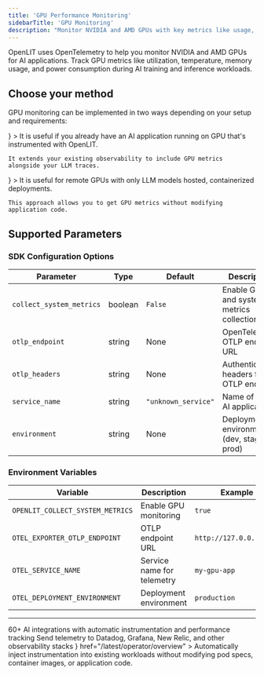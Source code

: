 ```yaml
---
title: 'GPU Performance Monitoring'
sidebarTitle: 'GPU Monitoring'
description: "Monitor NVIDIA and AMD GPUs with key metrics like usage, temperature, and power using OpenTelemetry for AI workloads"
---
```


OpenLIT uses OpenTelemetry to help you monitor NVIDIA and AMD GPUs for AI applications. Track GPU metrics like utilization, temperature, memory usage, and power consumption during AI training and inference workloads.

## Choose your method

GPU monitoring can be implemented in two ways depending on your setup and requirements:

<CardGroup cols={2}>
  <Card title="OpenLIT SDK"
  icon={
    <svg version="1.1" xmlns="http://www.w3.org/2000/svg" viewBox="0 0 500 500">
    <path d="M0 0 C3 1 3 1 4.08740234 2.58789062 C4.41691895 3.27044922 4.74643555 3.95300781 5.0859375 4.65625 C5.45710693 5.42324219 5.82827637 6.19023437 6.21069336 6.98046875 C6.59491455 7.81191406 6.97913574 8.64335937 7.375 9.5 C7.77275635 10.35207031 8.1705127 11.20414063 8.58032227 12.08203125 C22.46135214 42.65823412 23.66936921 77.60953263 12.21386719 109.16552734 C7.69637021 120.77847017 1.77281789 131.92419421 -5.5625 142 C-19.59028713 161.71559148 -23.82218724 184.66442954 -20.66601562 208.52490234 C-19.84714145 213.16352495 -18.55850652 217.55005374 -17 222 C-16.649375 223.03640625 -16.29875 224.0728125 -15.9375 225.140625 C-7.75872327 246.83710216 9.08112677 264.34505875 29.96923828 274.12744141 C39.74625261 278.32833696 49.95334681 281.22965412 60.6171875 280.95703125 C62.12759047 280.93460465 63.63800818 280.91315354 65.1484375 280.89257812 C67.49586263 280.85588442 69.84250562 280.81333293 72.18945312 280.75317383 C94.82425605 280.2017515 112.58069249 287.00300851 129.125 302.75 C142.57589518 316.576269 148.43546789 333.9686872 148.36645508 352.97875977 C147.74041052 376.94909019 134.1276686 398.81320938 118.0390625 415.83984375 C116.14010674 417.85157275 114.38578319 419.9303668 112.625 422.0625 C108.29366055 427.02258227 103.19760221 430.98719721 98 435 C97.12214844 435.68191406 96.24429688 436.36382812 95.33984375 437.06640625 C62.01189038 462.14826806 20.12413718 472.44067076 -21.1887207 467.17993164 C-38.14197142 464.62309806 -53.62378264 459.52101412 -69 452 C-70.01586182 451.5064502 -70.01586182 451.5064502 -71.05224609 451.00292969 C-80.10532401 446.54855777 -88.15784157 441.39887831 -96 435 C-96.56605957 434.54077148 -97.13211914 434.08154297 -97.71533203 433.60839844 C-130.00202047 407.25371691 -150.64903751 369.56694426 -155 328 C-155.30590475 322.66321144 -155.3910867 317.34327068 -155.375 312 C-155.37412384 311.28211304 -155.37324768 310.56422607 -155.37234497 309.82458496 C-155.21792238 271.22641679 -139.95438247 240.07796513 -118.82714844 208.72949219 C-107.68630212 192.17018281 -97.41280352 175.02126205 -87 158 C-86.46962128 157.13353851 -86.46962128 157.13353851 -85.92852783 156.24957275 C-71.1484922 132.10055157 -56.82179894 107.71181912 -43 83 C-42.38930664 81.91154785 -41.77861328 80.8230957 -41.14941406 79.70166016 C-26.52867806 53.60487159 -12.57175173 27.15127707 0 0 Z " fill="#F97905" transform="translate(248,16)"/>
    <path d="M0 0 C0.73619064 -0.00570007 1.47238129 -0.01140015 2.23088074 -0.01727295 C3.78842741 -0.02671256 5.34599395 -0.03325281 6.90356445 -0.03710938 C9.27395961 -0.04679731 11.64348078 -0.07782175 14.01367188 -0.109375 C15.52994279 -0.11590741 17.04621988 -0.12115695 18.5625 -0.125 C19.26582962 -0.1373468 19.96915924 -0.1496936 20.69380188 -0.16241455 C25.35837983 -0.14153847 28.53973169 0.7054593 32.48046875 3.203125 C34.91637037 6.85697743 34.54314256 8.00611987 34.12109375 12.28515625 C33.23232785 26.20430365 33.76624894 38.03522688 43.41796875 49.015625 C52.98005624 58.71342363 63.46606113 59.5697118 76.66430664 59.89526367 C84.39659004 59.94821934 92.13559075 59.76408921 99.85305786 59.27194214 C100.78334808 59.22175934 101.71363831 59.17157654 102.67211914 59.11987305 C103.48290421 59.0646196 104.29368927 59.00936615 105.12904358 58.95243835 C108.34910391 59.29573064 110.01209677 60.09943881 112.48046875 62.203125 C113.11538696 65.16320801 113.11538696 65.16320801 113.12744141 68.83007812 C113.136203 69.4986937 113.1449646 70.16730927 113.1539917 70.85618591 C113.17599838 73.06624254 113.16143177 75.2742981 113.14453125 77.484375 C113.1478991 79.01990137 113.15275147 80.55542514 113.1590271 82.09094238 C113.16640003 85.30909608 113.15568056 88.52655588 113.13232422 91.74462891 C113.10383479 95.87122065 113.12023672 99.99618673 113.15018654 104.12271881 C113.16824901 107.29352076 113.16250664 110.46393683 113.14954758 113.63475037 C113.14621058 115.15620618 113.15031104 116.67769695 113.16194534 118.19911194 C113.17463856 120.32574311 113.15530639 122.44973738 113.12744141 124.57617188 C113.12346344 125.78623901 113.11948547 126.99630615 113.11538696 128.24304199 C112.48046875 131.203125 112.48046875 131.203125 110.2494812 133.10317993 C107.39215531 134.23820607 105.57993918 134.53153015 102.52929688 134.42919922 C101.09124695 134.39595047 101.09124695 134.39595047 99.62414551 134.36203003 C98.08349426 134.31044235 98.08349426 134.31044235 96.51171875 134.2578125 C94.30862814 134.23133882 92.10549801 134.2080033 89.90234375 134.1875 C86.44895035 134.14249827 83.0005178 134.07881536 79.54882812 133.95996094 C63.5284852 133.13186085 63.5284852 133.13186085 49.43359375 139.6328125 C41.3720909 148.17130007 43.0853155 162.17111318 43.38671875 173.11328125 C43.46709278 175.44116841 43.55524334 177.7686308 43.64611816 180.09613037 C43.78729387 184.04097998 43.85865213 187.98702117 43.93359375 191.93359375 C44.01921874 196.35941019 44.11127877 200.7838726 44.26031494 205.20806885 C44.32336823 207.15710114 44.32336823 207.15710114 44.38769531 209.14550781 C44.42912659 210.29432434 44.47055786 211.44314087 44.51324463 212.62677002 C44.48046875 215.203125 44.48046875 215.203125 43.48046875 216.203125 C41.70348736 216.31785837 39.9219543 216.36276701 38.14135742 216.38012695 C36.42773262 216.39937981 36.42773262 216.39937981 34.67948914 216.41902161 C33.4317421 216.42640854 32.18399506 216.43379547 30.8984375 216.44140625 C28.97890007 216.45351387 28.97890007 216.45351387 27.02058411 216.46586609 C24.29928722 216.48092188 21.57801664 216.49074091 18.85668945 216.49829102 C15.40155136 216.50926003 11.94707451 216.54353307 8.49216747 216.58346272 C5.1692869 216.61623567 1.846467 216.6204375 -1.4765625 216.62890625 C-2.702043 216.64641434 -3.9275235 216.66392242 -5.19013977 216.68196106 C-17.30306881 216.6518553 -26.88801788 213.52307516 -36.51953125 206.203125 C-37.55078125 205.48125 -38.58203125 204.759375 -39.64453125 204.015625 C-47.98012265 196.79144579 -52.98227793 184.91273642 -54.51953125 174.203125 C-54.78280851 169.37189647 -54.79621431 164.5408002 -54.83203125 159.703125 C-54.86103516 158.39730469 -54.89003906 157.09148437 -54.91992188 155.74609375 C-54.92830078 154.48410156 -54.93667969 153.22210938 -54.9453125 151.921875 C-54.95989502 150.77654297 -54.97447754 149.63121094 -54.98950195 148.45117188 C-54.26116317 143.41749957 -51.75388174 140.34252545 -48.08203125 136.953125 C-43.2573074 133.65819164 -39.55533991 132.96424848 -33.73242188 133.09057617 C-32.3595807 133.11302772 -30.98673716 133.13533443 -29.6138916 133.15751648 C-28.89139725 133.17279577 -28.16890289 133.18807507 -27.42451477 133.20381737 C-23.56067737 133.27645784 -19.69643349 133.28603841 -15.83203125 133.30664062 C-10.93108167 133.33614155 -6.03252099 133.38367285 -1.1328125 133.5012207 C18.54659635 134.8365118 18.54659635 134.8365118 36.44303894 128.58602905 C43.37854669 121.79369729 44.55348974 112.49713963 44.74707031 103.17089844 C44.73271691 101.2023497 44.70616252 99.23385552 44.66796875 97.265625 C44.66164429 96.26776978 44.65531982 95.26991455 44.64880371 94.24182129 C44.43620442 80.865289 42.88522719 70.18275291 33.23046875 60.453125 C23.76872913 52.01204875 14.20996024 50.08577343 1.76269531 50.69433594 C-0.40517551 50.84993064 -2.57102655 51.0421874 -4.73071289 51.28637695 C-8.97912158 51.15955323 -11.27314656 49.3706721 -14.30273438 46.53271484 C-16.09810075 43.09543838 -15.98728964 39.71987498 -15.98828125 35.9296875 C-15.99589478 35.12832367 -16.0035083 34.32695984 -16.01135254 33.50131226 C-16.02214106 31.80852365 -16.0250117 30.11566855 -16.02050781 28.42285156 C-16.01953695 25.84326063 -16.06113635 23.26666046 -16.10546875 20.6875 C-16.11067738 19.03906867 -16.11336392 17.39062705 -16.11328125 15.7421875 C-16.13787415 14.59346664 -16.13787415 14.59346664 -16.16296387 13.42153931 C-16.111789 9.42120444 -15.69351035 6.91599434 -13.16992188 3.73193359 C-9.06010722 -0.18935051 -5.3878874 0.03227768 0 0 Z " fill="#F95A1D" transform="translate(301.51953125,58.796875)"/>
    <path d="M0 0 C0.75595459 0.81259277 1.51190918 1.62518555 2.29077148 2.46240234 C6.81707283 6.20736754 11.71767693 5.67331302 17.34765625 5.6015625 C18.98183754 5.61357193 18.98183754 5.61357193 20.64903259 5.62582397 C24.12056916 5.64886174 27.5909322 5.63943779 31.0625 5.625 C34.53741792 5.62115207 38.01181933 5.62458725 41.48667908 5.64559937 C43.64579685 5.65768497 45.80505975 5.6550255 47.96412659 5.63589478 C48.94542038 5.63955048 49.92671417 5.64320618 50.93774414 5.64697266 C51.79678848 5.64299469 52.65583282 5.63901672 53.54090881 5.63491821 C56.75792016 6.1125224 58.51413704 6.88513616 61 9 C61.63491821 11.96008301 61.63491821 11.96008301 61.64697266 15.62695312 C61.65573425 16.2955687 61.66449585 16.96418427 61.67352295 17.65306091 C61.69552963 19.86311754 61.68096302 22.0711731 61.6640625 24.28125 C61.66743035 25.81677637 61.67228272 27.35230014 61.67855835 28.88781738 C61.68593128 32.10597108 61.67521181 35.32343088 61.65185547 38.54150391 C61.62336604 42.66809565 61.63976797 46.79306173 61.66971779 50.91959381 C61.68778026 54.09039576 61.68203789 57.26081183 61.66907883 60.43162537 C61.66574183 61.95308118 61.66984229 63.47457195 61.68147659 64.99598694 C61.69416981 67.12261811 61.67483764 69.24661238 61.64697266 71.37304688 C61.64299469 72.58311401 61.63901672 73.79318115 61.63491821 75.03991699 C61 78 61 78 58.78764343 79.88716125 C55.89223779 81.04301912 53.85458192 81.39386375 50.75073242 81.43237305 C49.73005173 81.45216721 48.70937103 81.47196136 47.65776062 81.49235535 C46.02312614 81.50194023 46.02312614 81.50194023 44.35546875 81.51171875 C43.2305452 81.52966995 42.10562164 81.54762115 40.9466095 81.56611633 C37.36027757 81.62021716 33.77407875 81.65411525 30.1875 81.6875 C27.75323669 81.72067317 25.31899094 81.75516282 22.88476562 81.79101562 C16.92329643 81.87594363 10.96181001 81.94429466 5 82 C5 81.01 5 80.02 5 79 C22.16 79 39.32 79 57 79 C57 78.34 57 77.68 57 77 C57.99 77 58.98 77 60 77 C59.89233895 68.87209021 59.77967364 60.74427162 59.66066074 52.61652088 C59.60555169 48.84227645 59.55215136 45.06802412 59.50268555 41.29370117 C59.45486416 37.6496854 59.40251577 34.00575994 59.34705925 30.36185265 C59.32671598 28.97325586 59.30799003 27.58463438 59.29092598 26.19599342 C59.26670363 24.24754726 59.23614106 22.29918307 59.20532227 20.35083008 C59.18200584 18.68870232 59.18200584 18.68870232 59.15821838 16.99299622 C59.01194269 14.22591821 58.62430102 11.69507116 58 9 C57.39500671 9.00222061 56.79001343 9.00444122 56.16668701 9.00672913 C49.87268667 9.0288443 43.57869735 9.04393271 37.28466797 9.05493164 C34.93537955 9.05996189 32.58609427 9.0667868 30.23681641 9.07543945 C26.86099474 9.08756218 23.48521445 9.0932414 20.109375 9.09765625 C19.05820496 9.10281754 18.00703491 9.10797882 16.92401123 9.11329651 C15.94329651 9.11337204 14.96258179 9.11344757 13.95214844 9.11352539 C13.09055115 9.115746 12.22895386 9.11796661 11.34124756 9.12025452 C9.09287013 9.00477013 7.15584672 8.62859079 5 8 C5 7.34 5 6.68 5 6 C3.02 6 1.04 6 -1 6 C-0.67 4.02 -0.34 2.04 0 0 Z " fill="#EF8B65" transform="translate(353,112)"/>
    <path d="M0 0 C0.74330566 -0.0033284 1.48661133 -0.0066568 2.25244141 -0.01008606 C3.82258486 -0.01514419 5.39273903 -0.01749473 6.96289062 -0.01733398 C9.36606483 -0.01952311 11.76878183 -0.03769732 14.171875 -0.05664062 C15.6979151 -0.05957424 17.22395737 -0.06155925 18.75 -0.0625 C19.82822021 -0.07327827 19.82822021 -0.07327827 20.92822266 -0.08427429 C24.63580276 -0.06726934 26.20533939 0.05486167 29.375 2.16796875 C28.26987061 2.18255127 27.16474121 2.19713379 26.02612305 2.2121582 C21.92764861 2.27011141 17.82972533 2.34734394 13.73168945 2.43041992 C11.95769188 2.46368339 10.1835881 2.49171093 8.40942383 2.5144043 C5.85972824 2.54792477 3.31100708 2.6002374 0.76171875 2.65625 C-0.03212723 2.66263992 -0.82597321 2.66902985 -1.64387512 2.6756134 C-5.90232196 2.71324158 -5.90232196 2.71324158 -9.52416992 4.69995117 C-10.06908081 5.42661987 -10.06908081 5.42661987 -10.625 6.16796875 C-11.285 6.16796875 -11.945 6.16796875 -12.625 6.16796875 C-12.64981234 11.0426395 -12.6679131 15.91727307 -12.67993164 20.79199219 C-12.68494473 22.44857423 -12.69175689 24.10515188 -12.70043945 25.76171875 C-12.71263793 28.14975064 -12.71825867 30.53772377 -12.72265625 32.92578125 C-12.72781754 33.66039581 -12.73297882 34.39501038 -12.73829651 35.15188599 C-12.73874023 39.26575697 -12.42710299 43.13247484 -11.625 47.16796875 C-10.70686523 47.18778809 -9.78873047 47.20760742 -8.84277344 47.22802734 C-5.42828175 47.3062383 -2.01422298 47.39293459 1.39990234 47.48535156 C2.87605536 47.52357541 4.35229943 47.55843978 5.82861328 47.58984375 C7.95378094 47.63563861 10.07832542 47.69360712 12.203125 47.75390625 C14.1197998 47.8010376 14.1197998 47.8010376 16.07519531 47.84912109 C20.67702476 48.29377848 23.23676844 49.60203219 26.1875 53.10546875 C26.909375 54.11609375 27.63125 55.12671875 28.375 56.16796875 C28.045 57.15796875 27.715 58.14796875 27.375 59.16796875 C27.03355957 58.67135742 26.69211914 58.17474609 26.34033203 57.66308594 C23.60913037 54.30069944 21.58411188 52.40926164 17.25292969 51.54492188 C13.57163433 51.36264911 9.9350756 51.34600941 6.25 51.41796875 C3.74745438 51.43586233 1.24478442 51.44155535 -1.2578125 51.43359375 C-2.36012207 51.45196289 -3.46243164 51.47033203 -4.59814453 51.48925781 C-8.89873915 51.03276624 -11.29881068 49.4102726 -14.40820312 46.49755859 C-16.2035695 43.06028213 -16.09275839 39.68471873 -16.09375 35.89453125 C-16.10136353 35.09316742 -16.10897705 34.29180359 -16.11682129 33.46615601 C-16.12760981 31.7733674 -16.13048045 30.0805123 -16.12597656 28.38769531 C-16.1250057 25.80810438 -16.1666051 23.23150421 -16.2109375 20.65234375 C-16.21614613 19.00391242 -16.21883267 17.3554708 -16.21875 15.70703125 C-16.23514526 14.94121735 -16.25154053 14.17540344 -16.26843262 13.38638306 C-16.21725775 9.38604819 -15.7989791 6.88083809 -13.27539062 3.69677734 C-9.13279252 -0.25578632 -5.42705527 0.00840184 0 0 Z " fill="#EB865B" transform="translate(301.625,58.83203125)"/>
    <path d="M0 0 C-0.85306229 0.68302689 -1.70612457 1.36605377 -2.58503723 2.06977844 C-7.26138903 6.07424734 -11.3115632 9.6315432 -13.06576538 15.66659546 C-13.36576255 19.76057665 -13.33021015 23.69983437 -13.13671875 27.79296875 C-13.11172944 29.27549707 -13.09228448 30.75812809 -13.07807922 32.24079895 C-13.0270985 36.10463272 -12.90488101 39.96280924 -12.76568604 43.82434082 C-12.63494562 47.77594704 -12.56799519 51.72856687 -12.49804688 55.68164062 C-12.41850095 60.11505574 -12.33321326 64.54728146 -12.19450378 68.97929382 C-12.15569595 70.28187637 -12.11688812 71.58445892 -12.0769043 72.92651367 C-12.03848923 74.07834641 -12.00007416 75.23017914 -11.960495 76.41691589 C-12 79 -12 79 -13 80 C-14.8037898 80.10427487 -16.61166824 80.13854319 -18.41845703 80.14526367 C-19.57701202 80.15164352 -20.73556702 80.15802338 -21.92922974 80.16459656 C-23.8243782 80.16626579 -23.8243782 80.16626579 -25.7578125 80.16796875 C-27.04936249 80.17129715 -28.34091248 80.17462555 -29.67160034 80.17805481 C-32.41388787 80.18405555 -35.15614386 80.18589398 -37.8984375 80.18530273 C-41.39869556 80.1852016 -44.89874855 80.19879895 -48.39895821 80.21607494 C-51.74774572 80.22993541 -55.09649671 80.2292859 -58.4453125 80.23046875 C-59.69659943 80.23765427 -60.94788635 80.24483978 -62.23709106 80.25224304 C-68.20507235 80.23664918 -73.38072725 80.08770514 -79 78 C-75.65301432 76.93655572 -72.96908814 77.0500234 -69.49316406 77.41772461 C-63.35768373 77.99695437 -57.2691498 78.21457327 -51.109375 78.31640625 C-50.15820801 78.33505737 -49.20704102 78.3537085 -48.22705078 78.3729248 C-44.7347787 78.44029848 -41.242381 78.5010306 -37.75 78.5625 C-29.9125 78.706875 -22.075 78.85125 -14 79 C-14.33 56.23 -14.66 33.46 -15 10 C-14.34 9.67 -13.68 9.34 -13 9 C-13 8.34 -13 7.68 -13 7 C-11.68 7 -10.36 7 -9 7 C-9 6.01 -9 5.02 -9 4 C-8.01 4 -7.02 4 -6 4 C-6 2.68 -6 1.36 -6 0 C-3 -1 -3 -1 0 0 Z " fill="#E19672" transform="translate(358,195)"/>
    <path d="M0 0 C0.495 0.99 0.495 0.99 1 2 C1.99 2.495 1.99 2.495 3 3 C-0.52424045 4.08289317 -3.80233275 4.13708559 -7.47753906 4.15771484 C-8.79280579 4.16797699 -10.10807251 4.17823914 -11.4631958 4.18881226 C-12.16389442 4.19225018 -12.86459305 4.1956881 -13.58652496 4.19923019 C-15.79025586 4.21106983 -17.99379522 4.23053668 -20.19744873 4.25234985 C-26.46180777 4.31378617 -32.72614665 4.36790827 -38.99072266 4.40136719 C-42.82751325 4.42240688 -46.66395278 4.45778426 -50.50054169 4.50212479 C-51.95641679 4.51621218 -53.41235399 4.52499069 -54.86829376 4.52817917 C-65.78156787 4.52114187 -65.78156787 4.52114187 -76 8 C-76.33 8.66 -76.66 9.32 -77 10 C-78.32 10 -79.64 10 -81 10 C-81 10.66 -81 11.32 -81 12 C-81.66 12 -82.32 12 -83 12 C-81.21595532 7.45879535 -78.08649991 5.02671692 -73.76812744 2.90174866 C-70.40689211 1.80678843 -67.55826943 1.72666565 -64.02246094 1.69702148 C-63.34058716 1.68858215 -62.65871338 1.68014282 -61.95617676 1.67144775 C-59.71556867 1.64577786 -57.47509192 1.63355817 -55.234375 1.62109375 C-53.67448898 1.6049132 -52.11461303 1.58773262 -50.55474854 1.56959534 C-46.45842127 1.52399899 -42.36208053 1.489139 -38.265625 1.45739746 C-31.69461443 1.40542373 -25.12375106 1.34052862 -18.55292511 1.26918221 C-16.25451486 1.24629431 -13.95612362 1.23006361 -11.65765381 1.21446228 C-10.25842066 1.20106267 -8.85918955 1.18744848 -7.45996094 1.17358398 C-5.62059967 1.15931618 -5.62059967 1.15931618 -3.74407959 1.14476013 C-1.08846759 1.31142568 -1.08846759 1.31142568 0 0 Z " fill="#F08B63" transform="translate(332,190)"/>
    <path d="M0 0 C1.18851562 0.00902344 2.37703125 0.01804687 3.6015625 0.02734375 C4.51679688 0.03894531 5.43203125 0.05054688 6.375 0.0625 C-13.01206447 12.98720965 -48.99198273 10.18307472 -70.625 6.0625 C-70.625 5.7325 -70.625 5.4025 -70.625 5.0625 C-70.05616592 5.06694122 -69.48733185 5.07138245 -68.90126038 5.07595825 C-62.94713875 5.12042163 -56.99306479 5.1504614 -51.03881836 5.17236328 C-48.82069989 5.18238174 -46.6025945 5.19600026 -44.38452148 5.21337891 C-41.18470011 5.23781051 -37.98505433 5.24902496 -34.78515625 5.2578125 C-33.80354019 5.26813507 -32.82192413 5.27845764 -31.81056213 5.28909302 C-26.49381941 5.28994717 -21.6988911 4.86027732 -16.54930115 3.50534058 C-13.89047565 2.89346347 -11.33796767 2.92337345 -8.625 3.0625 C-8.625 2.4025 -8.625 1.7425 -8.625 1.0625 C-5.74084117 -0.37957941 -3.20778472 -0.03144887 0 0 Z " fill="#EE9F53" transform="translate(290.625,475.9375)"/>
    <path d="M0 0 C0.75450439 0.81114258 1.50900879 1.62228516 2.28637695 2.45800781 C6.82344621 6.21185358 11.77094119 5.70977723 17.41796875 5.671875 C19.05926506 5.69099945 19.05926506 5.69099945 20.73371887 5.71051025 C24.21857742 5.74676245 27.7024696 5.74951894 31.1875 5.75 C34.68288174 5.77161349 38.17811747 5.80006344 41.67341614 5.83233643 C43.84580127 5.85009792 46.01826289 5.86038129 48.1907196 5.86248779 C49.17216446 5.86629456 50.15360931 5.87010132 51.16479492 5.87402344 C52.02828049 5.87448669 52.89176605 5.87494995 53.78141785 5.87542725 C56 6 56 6 59 7 C59.495 10.465 59.495 10.465 60 14 C59.34 13.34 58.68 12.68 58 12 C58 11.01 58 10.02 58 9 C57.39500671 9.00222061 56.79001343 9.00444122 56.16668701 9.00672913 C49.87268667 9.0288443 43.57869735 9.04393271 37.28466797 9.05493164 C34.93537955 9.05996189 32.58609427 9.0667868 30.23681641 9.07543945 C26.86099474 9.08756218 23.48521445 9.0932414 20.109375 9.09765625 C19.05820496 9.10281754 18.00703491 9.10797882 16.92401123 9.11329651 C15.94329651 9.11337204 14.96258179 9.11344757 13.95214844 9.11352539 C13.09055115 9.115746 12.22895386 9.11796661 11.34124756 9.12025452 C9.09287013 9.00477013 7.15584672 8.62859079 5 8 C5 7.34 5 6.68 5 6 C3.02 6 1.04 6 -1 6 C-0.67 4.02 -0.34 2.04 0 0 Z " fill="#F07D52" transform="translate(353,112)"/>
    <path d="M0 0 C1.32 0.33 2.64 0.66 4 1 C-0.53959721 6.46170289 -5.25216446 11.77170719 -11 16 C-11.66 16 -12.32 16 -13 16 C-13.75 13.75 -13.75 13.75 -14 11 C-12.1875 8.6875 -12.1875 8.6875 -10 7 C-9.34 7 -8.68 7 -8 7 C-7.67 5.35 -7.34 3.7 -7 2 C-2.25 2.875 -2.25 2.875 0 4 C0 2.68 0 1.36 0 0 Z M-5 3 C-4 5 -4 5 -4 5 Z " fill="#F58928" transform="translate(360,433)"/>
    <path d="M0 0 C5.03227905 1.48339569 7.93289784 4.47030469 11.5 8.125 C12.07516357 8.70741455 12.65032715 9.2898291 13.24291992 9.88989258 C23 19.96806701 23 19.96806701 23 25 C19.99390037 23.99796679 18.93823179 23.39971554 17 21 C17 20.01 17 19.02 17 18 C16.34 18 15.68 18 15 18 C15 16.68 15 15.36 15 14 C12.69 13.67 10.38 13.34 8 13 C7.6596875 11.6078125 7.6596875 11.6078125 7.3125 10.1875 C5.75837871 6.41320544 4.44428247 5.94292857 1 4 C0.1875 1.8125 0.1875 1.8125 0 0 Z " fill="#F18E32" transform="translate(364,309)"/>
    <path d="M0 0 C1.32 0.33 2.64 0.66 4 1 C4 17.5 4 34 4 51 C2.68 51.66 1.36 52.32 0 53 C-0.33 53.99 -0.66 54.98 -1 56 C-2.95597184 57.39712274 -4.95436401 58.73779907 -7 60 C-7.66 59.67 -8.32 59.34 -9 59 C-8.21536377 58.47277344 -7.43072754 57.94554687 -6.62231445 57.40234375 C-1.38770001 53.20167072 2.09473005 49.80125954 2.93994141 42.921875 C3.29353745 36.93940174 3.05725945 30.98227803 2.8125 25 C2.7744128 22.90763529 2.74116793 20.81517653 2.71289062 18.72265625 C2.63716922 14.91289569 2.55718801 11.10428246 2.40161133 7.296875 C2.3728743 6.53729492 2.34413727 5.77771484 2.31452942 4.99511719 C2.0931468 2.68649593 2.0931468 2.68649593 0 0 Z " fill="#D97E5A" transform="translate(342,130)"/>
    <path d="M0 0 C1.9375 0.75 1.9375 0.75 4 2 C4.75 4.125 4.75 4.125 5 6 C5.66 6 6.32 6 7 6 C7.33 7.65 7.66 9.3 8 11 C8.99 11.33 9.98 11.66 11 12 C12.6875 15.0625 12.6875 15.0625 14 18 C14.99 18 15.98 18 17 18 C17.33 18.99 17.66 19.98 18 21 C18.66 21.33 19.32 21.66 20 22 C20.33333333 23.66666667 20.66666667 25.33333333 21 27 C21.66 27.33 22.32 27.66 23 28 C22.67 28.99 22.34 29.98 22 31 C15.61956112 23.88504325 9.55076494 16.71672072 4.25 8.75 C3.60538818 7.78501587 3.60538818 7.78501587 2.94775391 6.80053711 C0 2.27175947 0 2.27175947 0 0 Z " fill="#F0A861" transform="translate(114,406)"/>
    <path d="M0 0 C0.33 0 0.66 0 1 0 C0.47162512 6.4105242 -0.70388989 11.99828384 -2.8125 18.0625 C-3.06064453 18.81337891 -3.30878906 19.56425781 -3.56445312 20.33789062 C-5.30861488 25.47273834 -7.48594687 30.19548632 -10 35 C-10.33 35 -10.66 35 -11 35 C-11 33.02 -11 31.04 -11 29 C-10.67 29 -10.34 29 -10 29 C-9.67 27.35 -9.34 25.7 -9 24 C-8.34 24 -7.68 24 -7 24 C-7 22.35 -7 20.7 -7 19 C-6.34 19 -5.68 19 -5 19 C-4.7834375 17.1128125 -4.7834375 17.1128125 -4.5625 15.1875 C-4.26251314 12.57332877 -3.84186703 10.52560108 -3 8 C-2.34 8 -1.68 8 -1 8 C-1.020625 6.865625 -1.04125 5.73125 -1.0625 4.5625 C-1 1 -1 1 0 0 Z " fill="#EFA156" transform="translate(264,104)"/>
    <path d="M0 0 C1.44197868 2.88395737 1.58833581 5.82430479 2 9 C1.34 9 0.68 9 0 9 C0 8.34 0 7.68 0 7 C-0.99 7 -1.98 7 -3 7 C-3.0825 7.639375 -3.165 8.27875 -3.25 8.9375 C-4.29520372 13.20541517 -6.14091826 17.03107667 -8 21 C-9.32 21 -10.64 21 -12 21 C-12.33 22.98 -12.66 24.96 -13 27 C-13.66 26.67 -14.32 26.34 -15 26 C-13.49976334 20.38304249 -10.68868655 16.08729032 -7.5 11.3125 C-7.00113281 10.55388672 -6.50226563 9.79527344 -5.98828125 9.01367188 C-4.66545975 7.00461456 -3.33517107 5.00086313 -2 3 C-1.34 2.01 -0.68 1.02 0 0 Z " fill="#ED9F52" transform="translate(124,233)"/>
    <path d="M0 0 C3 1 3 1 5 3 C5.99 3 6.98 3 8 3 C10.00293347 6.00440021 10.49271626 7.70993945 11.125 11.1875 C11.29257812 12.08855469 11.46015625 12.98960937 11.6328125 13.91796875 C11.75398438 14.60503906 11.87515625 15.29210937 12 16 C8.21442819 14.51251262 6.58432807 12.44650134 4.3125 9.125 C3.71050781 8.26132813 3.10851562 7.39765625 2.48828125 6.5078125 C1.15148879 4.25526457 0.44582106 2.55604076 0 0 Z " fill="#F16C3A" transform="translate(252,247)"/>
    <path d="M0 0 C0.33 0 0.66 0 1 0 C1 7.59 1 15.18 1 23 C0.34 23 -0.32 23 -1 23 C-2.35201312 18.94396064 -2.18417967 15.18420555 -2.1875 10.9375 C-2.19974609 10.10927734 -2.21199219 9.28105469 -2.22460938 8.42773438 C-2.22654297 7.63560547 -2.22847656 6.84347656 -2.23046875 6.02734375 C-2.23457764 5.30281006 -2.23868652 4.57827637 -2.24291992 3.83178711 C-2 2 -2 2 0 0 Z " fill="#EE9E50" transform="translate(225,197)"/>
    <path d="M0 0 C0.33 1.32 0.66 2.64 1 4 C0.34 4 -0.32 4 -1 4 C-1.144375 5.093125 -1.28875 6.18625 -1.4375 7.3125 C-2 11 -2 11 -3 14 C-3.0825 14.639375 -3.165 15.27875 -3.25 15.9375 C-4.36029556 18.99081279 -6.36999826 20.20390125 -9 22 C-9.66 22 -10.32 22 -11 22 C-9.48968084 16.73877829 -7.09625809 12.32767414 -4.375 7.625 C-3.95476562 6.88894531 -3.53453125 6.15289062 -3.1015625 5.39453125 C-2.07247236 3.5936235 -1.03689244 1.79642682 0 0 Z " fill="#F19540" transform="translate(219,74)"/>
    <path d="M0 0 C0.515625 0.268125 1.03125 0.53625 1.5625 0.8125 C4.15274238 2.12757272 4.15274238 2.12757272 7.625 3.3125 C11.59015839 5.2950792 11.49918567 6.09788274 13 10 C13.969375 10.309375 14.93875 10.61875 15.9375 10.9375 C19 12 19 12 20.875 15.125 C21.24625 16.07375 21.6175 17.0225 22 18 C17.58382351 16.57053238 14.91541066 14.3596864 11.5625 11.1875 C7.03484367 6.95115133 7.03484367 6.95115133 2.3125 2.9375 C1.549375 2.298125 0.78625 1.65875 0 1 C0 0.67 0 0.34 0 0 Z " fill="#F0AC5F" transform="translate(137,437)"/>
    <path d="M0 0 C0.99 0.33 1.98 0.66 3 1 C4.1875 4.0625 4.1875 4.0625 5 7 C4.34 7 3.68 7 3 7 C3 6.34 3 5.68 3 5 C1.68 5.33 0.36 5.66 -1 6 C-2.485 12.435 -2.485 12.435 -4 19 C-5.32 19 -6.64 19 -8 19 C-6.60121198 14.53202662 -4.86369228 10.36177921 -2.875 6.125 C-2.33617187 4.97257812 -1.79734375 3.82015625 -1.2421875 2.6328125 C-0.62730469 1.32957031 -0.62730469 1.32957031 0 0 Z " fill="#EEB070" transform="translate(248,16)"/>
    <path d="M0 0 C0.82638376 2.89234315 1 4.88742431 1 8 C1.66 8.66 2.32 9.32 3 10 C1.36587557 11.70840281 0.13093906 12.93453047 -2 14 C-2.33 14.99 -2.66 15.98 -3 17 C-5.0625 18.1875 -5.0625 18.1875 -7 19 C-5.17778624 12.38757278 -2.94776396 6.19479329 0 0 Z " fill="#F29843" transform="translate(108,259)"/>
    <path d="M0 0 C1.23835868 1.50398848 2.36324495 3.09927849 3.48046875 4.6953125 C3.15046875 5.6853125 2.82046875 6.6753125 2.48046875 7.6953125 C2.14265381 7.20087646 1.80483887 6.70644043 1.45678711 6.19702148 C-1.30058747 2.79296622 -3.35584349 0.9392629 -7.72216797 0.02392578 C-11.48092909 -0.21681816 -15.19081352 -0.27450739 -18.95703125 -0.2421875 C-20.26091797 -0.25830078 -21.56480469 -0.27441406 -22.90820312 -0.29101562 C-26.11305298 -0.32623376 -29.31468057 -0.32982234 -32.51953125 -0.3046875 C-32.51953125 -0.6346875 -32.51953125 -0.9646875 -32.51953125 -1.3046875 C-28.10323033 -1.50157273 -23.68648459 -1.68557673 -19.26953125 -1.8671875 C-18.01527344 -1.92326172 -16.76101563 -1.97933594 -15.46875 -2.03710938 C-14.26347656 -2.08544922 -13.05820312 -2.13378906 -11.81640625 -2.18359375 C-10.15109863 -2.25429077 -10.15109863 -2.25429077 -8.45214844 -2.32641602 C-5.08767358 -2.30148776 -2.59397962 -2.22722158 0 0 Z " fill="#F5B696" transform="translate(326.51953125,110.3046875)"/>
    <path d="M0 0 C2.6268119 3.94021786 3.49573542 7.89113881 4.6875 12.4375 C5.04424805 13.72624023 5.04424805 13.72624023 5.40820312 15.04101562 C5.62798828 15.87181641 5.84777344 16.70261719 6.07421875 17.55859375 C6.27619873 18.31454834 6.47817871 19.07050293 6.6862793 19.84936523 C7.02954029 22.20250616 6.72719845 23.75475491 6 26 C4.74335022 23.09399739 4 21.20395416 4 18 C3.34 18 2.68 18 2 18 C2 15.03 2 12.06 2 9 C1.34 9 0.68 9 0 9 C0 6.03 0 3.06 0 0 Z " fill="#EE994B" transform="translate(259,36)"/>
    <path d="M0 0 C2.97 0 5.94 0 9 0 C9 0.66 9 1.32 9 2 C9.99 2.33 10.98 2.66 12 3 C12 3.99 12 4.98 12 6 C13.65 6.33 15.3 6.66 17 7 C17.33 7.99 17.66 8.98 18 10 C13.48548686 8.6510689 9.67722719 6.83381706 5.625 4.4375 C4.56539062 3.81746094 3.50578125 3.19742187 2.4140625 2.55859375 C1.61742187 2.04425781 0.82078125 1.52992188 0 1 C0 0.67 0 0.34 0 0 Z " fill="#F09947" transform="translate(163,458)"/>
    <path d="M0 0 C0.97810945 3.40526993 0.81907717 5.54167419 0 9 C0 9.66 0 10.32 0 11 C-1.65 11.33 -3.3 11.66 -5 12 C-5 13.32 -5 14.64 -5 16 C-6.65 16.66 -8.3 17.32 -10 18 C-8.47146065 13.72813475 -6.28490519 10.00673137 -3.875 6.1875 C-3.50246094 5.59001953 -3.12992188 4.99253906 -2.74609375 4.37695312 C-1.8342952 2.91573749 -0.91764024 1.45755415 0 0 Z " fill="#F09841" transform="translate(180,143)"/>
    <path d="M0 0 C3.875 1.75 3.875 1.75 5 4 C5.15520557 6.32273159 5.25019167 8.64959313 5.31640625 10.9765625 C5.33718735 11.66181 5.35796844 12.3470575 5.37937927 13.05307007 C5.44480185 15.24361069 5.50372554 17.43427189 5.5625 19.625 C5.60569218 21.1093875 5.6493067 22.59376278 5.69335938 24.078125 C5.80047553 27.71862084 5.90176362 31.35925251 6 35 C5.34 35 4.68 35 4 35 C3.98541748 34.24380371 3.97083496 33.48760742 3.95581055 32.70849609 C3.88108 29.26349723 3.78450072 25.81944079 3.6875 22.375 C3.66494141 21.18519531 3.64238281 19.99539062 3.61914062 18.76953125 C3.43407535 12.74649766 3.25251461 8.24936674 0 3 C0 2.01 0 1.02 0 0 Z " fill="#E88258" transform="translate(331,61)"/>
    <path d="M0 0 C5.6276655 1.65078188 10.32867034 3.40666949 15 7 C15 7.33 15 7.66 15 8 C12.36 8.33 9.72 8.66 7 9 C7 8.34 7 7.68 7 7 C6.34 7 5.68 7 5 7 C5 6.34 5 5.68 5 5 C2.69 4.01 0.38 3.02 -2 2 C-1.34 1.34 -0.68 0.68 0 0 Z " fill="#EE9C4A" transform="translate(349,301)"/>
    <path d="M0 0 C0 0.66 0 1.32 0 2 C0.99 2 1.98 2 3 2 C3.33 3.32 3.66 4.64 4 6 C-2.28571429 8.42857143 -2.28571429 8.42857143 -6 7 C-5.39816251 4.97954558 -4.72693904 2.97888961 -4 1 C-2 0 -2 0 0 0 Z " fill="#F77907" transform="translate(251,21)"/>
    <path d="M0 0 C-1.26457031 1.22976562 -1.26457031 1.22976562 -2.5546875 2.484375 C-3.66172316 3.57264734 -4.76847939 4.66120398 -5.875 5.75 C-6.43058594 6.28882813 -6.98617188 6.82765625 -7.55859375 7.3828125 C-11.44008586 11.21475687 -11.44008586 11.21475687 -14 16 C-14.33 14.02 -14.66 12.04 -15 10 C-14.34 9.67 -13.68 9.34 -13 9 C-13 8.34 -13 7.68 -13 7 C-11.68 7 -10.36 7 -9 7 C-9 6.01 -9 5.02 -9 4 C-8.01 4 -7.02 4 -6 4 C-6 2.68 -6 1.36 -6 0 C-3 -1 -3 -1 0 0 Z " fill="#EB9066" transform="translate(358,195)"/>
    <path d="M0 0 C0.33 0.66 0.66 1.32 1 2 C0.690625 2.721875 0.38125 3.44375 0.0625 4.1875 C-1.22171408 7.5868902 -1.14135045 10.39556356 -1 14 C-5.75 16 -5.75 16 -8 16 C-6.42986223 10.03347646 -3.24970218 5.17090975 0 0 Z " fill="#F29B49" transform="translate(207,96)"/>
    <path d="M0 0 C2.39531135 3.1198191 4.60117791 6.33073142 6.75 9.625 C7.38421875 10.58664062 8.0184375 11.54828125 8.671875 12.5390625 C9.11015625 13.35117187 9.5484375 14.16328125 10 15 C9.67 15.66 9.34 16.32 9 17 C6.54002774 16.63384061 5.33661571 16.42851714 3.76953125 14.43359375 C1.42506072 9.54369808 0.38684659 5.41585229 0 0 Z " fill="#ED9D4D" transform="translate(233,246)"/>
    <path d="M0 0 C5.85580111 8.78370166 4.19827811 20.88781654 4 31 C3.67 31 3.34 31 3 31 C2.67 27.04 2.34 23.08 2 19 C1.67 19 1.34 19 1 19 C0.67 12.73 0.34 6.46 0 0 Z " fill="#F4B069" transform="translate(392,345)"/>
    <path d="M0 0 C1.22883003 2.45766005 1.12755529 4.29501693 0.71484375 6.98046875 C-0.71486607 11.01959431 -3.83649578 14.18718447 -7 17 C-7.66 17 -8.32 17 -9 17 C-7.51481201 12.95698825 -5.57122002 9.38853744 -3.375 5.6875 C-2.74335938 4.61886719 -2.11171875 3.55023438 -1.4609375 2.44921875 C-0.97882813 1.64097656 -0.49671875 0.83273438 0 0 Z " fill="#F09E51" transform="translate(190,126)"/>
    <path d="M0 0 C0.66 0 1.32 0 2 0 C2.33 0.99 2.66 1.98 3 3 C3.99 3 4.98 3 6 3 C6.33 3.99 6.66 4.98 7 6 C7.66 6.33 8.32 6.66 9 7 C9.33333333 8.66666667 9.66666667 10.33333333 10 12 C10.66 12.33 11.32 12.66 12 13 C11.67 13.99 11.34 14.98 11 16 C9.34549301 14.09026054 7.70149985 12.1729739 6.0625 10.25 C5.35963867 9.44175781 5.35963867 9.44175781 4.64257812 8.6171875 C0.41386388 3.62791314 0.41386388 3.62791314 0 0 Z " fill="#EE9D4F" transform="translate(125,421)"/>
    <path d="M0 0 C0.33 0 0.66 0 1 0 C3 8 5 16 7 24 C6.34 24.33 5.68 24.66 5 25 C4.79503906 24.36191406 4.59007812 23.72382813 4.37890625 23.06640625 C4.10949219 22.24011719 3.84007812 21.41382813 3.5625 20.5625 C3.29566406 19.73878906 3.02882812 18.91507813 2.75390625 18.06640625 C2.17844506 16.03780412 2.17844506 16.03780412 1 15 C0.06880211 9.9301448 -0.08997924 5.12881696 0 0 Z " fill="#F0AB63" transform="translate(226,222)"/>
    <path d="M0 0 C0.33 0.66 0.66 1.32 1 2 C1.99 1.67 2.98 1.34 4 1 C2.37621488 5.72373854 -0.10993018 9.94181834 -3 14 C-3.33 14 -3.66 14 -4 14 C-4 12.35 -4 10.7 -4 9 C-3.34 9 -2.68 9 -2 9 C-2 7.02 -2 5.04 -2 3 C-1.34 3 -0.68 3 0 3 C0 2.01 0 1.02 0 0 Z " fill="#F09B49" transform="translate(381,403)"/>
    <path d="M0 0 C1.48285242 0.95262034 2.96118201 1.91228405 4.4375 2.875 C5.67306641 3.67550781 5.67306641 3.67550781 6.93359375 4.4921875 C9 6 9 6 10 8 C9.67 8.66 9.34 9.32 9 10 C6.9375 10.625 6.9375 10.625 5 11 C3.9375 9.1875 3.9375 9.1875 3 7 C3.33 6.01 3.66 5.02 4 4 C3.01 4 2.02 4 1 4 C0.67 2.68 0.34 1.36 0 0 Z " fill="#F19840" transform="translate(255,276)"/>
    <path d="M0 0 C0.99 0 1.98 0 3 0 C1.46205865 3.17989806 -0.256479 6.21481974 -2.0625 9.25 C-2.58972656 10.14203125 -3.11695313 11.0340625 -3.66015625 11.953125 C-4.10230469 12.62859375 -4.54445312 13.3040625 -5 14 C-5.33 14 -5.66 14 -6 14 C-5.67 11.36 -5.34 8.72 -5 6 C-4.01 6 -3.02 6 -2 6 C-2 4.68 -2 3.36 -2 2 C-1.34 2 -0.68 2 0 2 C0 1.34 0 0.68 0 0 Z " fill="#EE9F52" transform="translate(241,154)"/>
    <path d="M0 0 C0.33 0 0.66 0 1 0 C1.7833257 7.98992213 1.7833257 7.98992213 -1.375 12.0625 C-4 14 -4 14 -6 14 C-4.50829734 9.0276578 -2.39542583 4.58154261 0 0 Z " fill="#F09948" transform="translate(236,41)"/>
    <path d="M0 0 C0.66 0.33 1.32 0.66 2 1 C1.34 2.32 0.68 3.64 0 5 C-0.66 5 -1.32 5 -2 5 C-2.33 5.99 -2.66 6.98 -3 8 C-4.95597184 9.39712274 -6.95436401 10.73779907 -9 12 C-9.66 11.67 -10.32 11.34 -11 11 C-7.37 7.37 -3.74 3.74 0 0 Z " fill="#EE9971" transform="translate(344,178)"/>
    <path d="M0 0 C0.33 0.66 0.66 1.32 1 2 C1.66 2 2.32 2 3 2 C3.33 3.65 3.66 5.3 4 7 C2.53932801 6.54917531 1.08151968 6.08906463 -0.375 5.625 C-1.18710938 5.36976563 -1.99921875 5.11453125 -2.8359375 4.8515625 C-5 4 -5 4 -7 2 C-4.69 1.34 -2.38 0.68 0 0 Z " fill="#F1923A" transform="translate(188,466)"/>
    <path d="M0 0 C-0.56589844 0.19335938 -1.13179688 0.38671875 -1.71484375 0.5859375 C-2.81505859 0.97652344 -2.81505859 0.97652344 -3.9375 1.375 C-5.03384766 1.75785156 -5.03384766 1.75785156 -6.15234375 2.1484375 C-8.18682116 2.85271413 -8.18682116 2.85271413 -9 5 C-10.32 5 -11.64 5 -13 5 C-13 5.66 -13 6.32 -13 7 C-13.66 7 -14.32 7 -15 7 C-13.7096828 4.12160009 -12.54593619 1.90945214 -10 0 C-6.24626908 -0.95839938 -3.6854684 -1.05071669 0 0 Z " fill="#ED8353" transform="translate(264,195)"/>
    <path d="M0 0 C1.0859375 3.7578125 1.0859375 3.7578125 0.3125 5.9375 C-1.29798794 8.46826676 -3.00633586 10.75712784 -5 13 C-5.66 13 -6.32 13 -7 13 C-5.35821735 8.22390502 -2.73453298 4.20617096 0 0 Z " fill="#F0A24F" transform="translate(152,189)"/>
    <path d="M0 0 C3.49107379 1.16369126 3.85222763 1.88973538 5.6875 4.9375 C6.34298828 6.00291016 6.34298828 6.00291016 7.01171875 7.08984375 C8 9 8 9 8 11 C4.99390037 9.99796679 3.93823179 9.39971554 2 7 C2 6.01 2 5.02 2 4 C1.34 4 0.68 4 0 4 C0 2.68 0 1.36 0 0 Z " fill="#EE9D50" transform="translate(379,323)"/>
    <path d="M0 0 C0.33 0 0.66 0 1 0 C1.05410687 1.77049689 1.09284119 3.54146849 1.125 5.3125 C1.14820312 6.29863281 1.17140625 7.28476562 1.1953125 8.30078125 C1 11 1 11 -1 14 C-1.66 14 -2.32 14 -3 14 C-2.48594831 9.03083364 -1.76615118 4.70973649 0 0 Z " fill="#EF9E50" transform="translate(100,279)"/>
    <path d="M0 0 C0.33 0.66 0.66 1.32 1 2 C-0.1796875 4.3828125 -0.1796875 4.3828125 -1.875 7.125 C-2.70644531 8.49011719 -2.70644531 8.49011719 -3.5546875 9.8828125 C-4.03164062 10.58148438 -4.50859375 11.28015625 -5 12 C-5.33 12 -5.66 12 -6 12 C-6.33 9.69 -6.66 7.38 -7 5 C-6.34 5 -5.68 5 -5 5 C-4.67 4.34 -4.34 3.68 -4 3 C-3.34 3 -2.68 3 -2 3 C-2 2.34 -2 1.68 -2 1 C-1.34 0.67 -0.68 0.34 0 0 Z " fill="#F09B4A" transform="translate(251,141)"/>
    <path d="M0 0 C0.66 0.33 1.32 0.66 2 1 C0.68 6.94 -0.64 12.88 -2 19 C-2.33 19 -2.66 19 -3 19 C-4.29605402 13.22666845 -3.53958368 10.27451995 -1 5 C-0.30859478 2.22111387 -0.30859478 2.22111387 0 0 Z " fill="#F0AD6B" transform="translate(229,177)"/>
    <path d="M0 0 C0.97533063 2.63339271 1.019574 3.92348347 0.3125 6.6875 C-1 9 -1 9 -3.125 9.8125 C-3.74375 9.874375 -4.3625 9.93625 -5 10 C-3.66511872 6.40608886 -2.03977277 3.24509304 0 0 Z " fill="#EFA257" transform="translate(163,171)"/>
    <path d="M0 0 C2.31 0 4.62 0 7 0 C3.59780735 2.74792483 -0.48464588 6 -5 6 C-5 5.34 -5 4.68 -5 4 C-4.01 4 -3.02 4 -2 4 C-2 3.34 -2 2.68 -2 2 C-1.34 2 -0.68 2 0 2 C0 1.34 0 0.68 0 0 Z " fill="#EE9C50" transform="translate(316,465)"/>
    <path d="M0 0 C1.0169313 2.65498232 1.13022151 3.69155375 0.00390625 6.359375 C-0.47175781 7.14828125 -0.94742188 7.9371875 -1.4375 8.75 C-1.91058594 9.54921875 -2.38367188 10.3484375 -2.87109375 11.171875 C-3.24363281 11.77515625 -3.61617187 12.3784375 -4 13 C-4.66 13 -5.32 13 -6 13 C-4.58707905 8.1725201 -2.57025846 4.2837641 0 0 Z " fill="#EFAE6B" transform="translate(226,61)"/>
    <path d="M0 0 C-2.43414237 1.62276158 -4.31319446 2.61744792 -7 3.625 C-8.0209375 4.01558594 -8.0209375 4.01558594 -9.0625 4.4140625 C-11 5 -11 5 -14 5 C-14 4.34 -14 3.68 -14 3 C-9.07015675 0.96006486 -5.42039575 -0.40652968 0 0 Z " fill="#ECA45B" transform="translate(311,471)"/>
    <path d="M0 0 C1.32 0.33 2.64 0.66 4 1 C2.02 3.31 0.04 5.62 -2 8 C-4 5 -4 5 -4 3 C-2.68 3.33 -1.36 3.66 0 4 C0 2.68 0 1.36 0 0 Z " fill="#F2AB6B" transform="translate(360,433)"/>
    <path d="M0 0 C3.7910119 1.44950455 7.3874638 3.15172566 11 5 C11 5.33 11 5.66 11 6 C8.36 5.67 5.72 5.34 3 5 C3 4.34 3 3.68 3 3 C2.01 2.67 1.02 2.34 0 2 C0 1.34 0 0.68 0 0 Z " fill="#EFA562" transform="translate(265,284)"/>
    <path d="M0 0 C0.66 1.32 1.32 2.64 2 4 C1.360625 4.12375 0.72125 4.2475 0.0625 4.375 C-0.9584375 4.684375 -0.9584375 4.684375 -2 5 C-2.33 5.66 -2.66 6.32 -3 7 C-4.0625 5.125 -4.0625 5.125 -5 3 C-4.67 2.34 -4.34 1.68 -4 1 C-2.02 1.495 -2.02 1.495 0 2 C0 1.34 0 0.68 0 0 Z " fill="#F6642C" transform="translate(268,258)"/>
    <path d="M0 0 C0.33 1.32 0.66 2.64 1 4 C0.34 4 -0.32 4 -1 4 C-1.0825 4.78375 -1.165 5.5675 -1.25 6.375 C-2 9 -2 9 -4.0625 10.3125 C-5.0215625 10.6528125 -5.0215625 10.6528125 -6 11 C-4.54955729 6.89041233 -2.48889248 3.56741255 0 0 Z " fill="#F2A963" transform="translate(140,208)"/>
    <path d="M0 0 C1.12764117 3.33720834 0.87990246 5.31283494 -0.25 8.625 C-0.50265625 9.40101562 -0.7553125 10.17703125 -1.015625 10.9765625 C-2 13 -2 13 -5 15 C-4.71125 14.34 -4.4225 13.68 -4.125 13 C-3.21824061 10.58197496 -2.54288119 8.31140433 -1.9375 5.8125 C-1 2 -1 2 0 0 Z " fill="#EE8C31" transform="translate(229,55)"/>
    <path d="M0 0 C1.10844919 3.32534757 0.84454356 5.62182575 0 9 C-1.32 9 -2.64 9 -4 9 C-2.94124926 5.59687262 -1.99097846 2.98646769 0 0 Z " fill="#ED9644" transform="translate(244,26)"/>
    <path d="M0 0 C0.66 0.33 1.32 0.66 2 1 C1.67 2.32 1.34 3.64 1 5 C0.34 5 -0.32 5 -1 5 C-1 5.66 -1 6.32 -1 7 C-2.65 7 -4.3 7 -6 7 C-4.60667426 3.63279613 -3.0210714 2.0140476 0 0 Z " fill="#F15D28" transform="translate(337,187)"/>
    <path d="M0 0 C1.08667969 0.20367187 2.17335938 0.40734375 3.29296875 0.6171875 C4.54013672 0.86855469 4.54013672 0.86855469 5.8125 1.125 C5.8125 1.455 5.8125 1.785 5.8125 2.125 C3.5025 2.455 1.1925 2.785 -1.1875 3.125 C-1.1875 2.465 -1.1875 1.805 -1.1875 1.125 C-3.8275 1.125 -6.4675 1.125 -9.1875 1.125 C-5.43214902 -1.37856732 -4.31860586 -0.8358592 0 0 Z " fill="#EFA962" transform="translate(295.1875,295.875)"/>
    <path d="M0 0 C2.02054804 1.64169528 4.02043058 3.30911778 6 5 C6 5.33 6 5.66 6 6 C3.69 6 1.38 6 -1 6 C-0.67 4.02 -0.34 2.04 0 0 Z " fill="#F27E55" transform="translate(353,112)"/>
    <path d="M0 0 C0.33 0 0.66 0 1 0 C1 2.64 1 5.28 1 8 C-0.98 8.99 -0.98 8.99 -3 10 C-2.67 8.02 -2.34 6.04 -2 4 C-1.34 4 -0.68 4 0 4 C0 2.68 0 1.36 0 0 Z " fill="#F1790E" transform="translate(220,74)"/>
    <path d="M0 0 C1.90318884 2.85478326 2.4619099 4.41941308 3.125 7.6875 C3.29257812 8.49574219 3.46015625 9.30398437 3.6328125 10.13671875 C3.75398438 10.75160156 3.87515625 11.36648437 4 12 C2 11.0625 2 11.0625 0 9 C-0.36475845 5.97465051 -0.22893297 3.03336186 0 0 Z " fill="#EEAD69" transform="translate(259,36)"/>
    <path d="M0 0 C0.66 0 1.32 0 2 0 C3.99785435 4.1205746 4.17835515 7.45194365 4 12 C2.09681116 9.14521674 1.5380901 7.58058692 0.875 4.3125 C0.70742187 3.50425781 0.53984375 2.69601562 0.3671875 1.86328125 C0.24601562 1.24839844 0.12484375 0.63351562 0 0 Z " fill="#F0AD68" transform="translate(99,371)"/>
    <path d="M0 0 C3.91402949 1.26941497 5.79072873 2.51167694 8 6 C7.01 6.33 6.02 6.66 5 7 C4.67 6.34 4.34 5.68 4 5 C3.01 4.67 2.02 4.34 1 4 C0.3125 1.9375 0.3125 1.9375 0 0 Z " fill="#EFA55B" transform="translate(364,309)"/>
    <path d="M0 0 C2.9375 0.375 2.9375 0.375 6 1 C6.33 1.66 6.66 2.32 7 3 C4.36 3.33 1.72 3.66 -1 4 C-0.67 2.68 -0.34 1.36 0 0 Z " fill="#EF8E37" transform="translate(357,306)"/>
    <path d="M0 0 C3.77300358 1.0197307 4.80206144 1.65872662 6.8125 5.125 C7.204375 6.07375 7.59625 7.0225 8 8 C3.79373966 6.49776416 2.26099979 3.71449966 0 0 Z " fill="#F0A07B" transform="translate(256,255)"/>
    <path d="M0 0 C1.32 0 2.64 0 4 0 C3.71125 0.556875 3.4225 1.11375 3.125 1.6875 C1.9586747 4.08494645 0.9660119 6.51596939 0 9 C-2 5.25 -2 5.25 -2 3 C-1.34 2.67 -0.68 2.34 0 2 C0 1.34 0 0.68 0 0 Z " fill="#EE8157" transform="translate(345,202)"/>
    <path d="M0 0 C0.33 1.32 0.66 2.64 1 4 C0.34 4 -0.32 4 -1 4 C-1.33 5.98 -1.66 7.96 -2 10 C-2.99 10.33 -3.98 10.66 -5 11 C-3.77472971 6.94718288 -2.30119506 3.55639236 0 0 Z " fill="#EFAE6A" transform="translate(213,85)"/>
    <path d="M0 0 C3.82097239 0.53069061 6.06171403 1.49701566 9 4 C8.01 4.33 7.02 4.66 6 5 C2.8125 3.125 2.8125 3.125 0 1 C0 0.67 0 0.34 0 0 Z " fill="#EC956E" transform="translate(266,265)"/>
    <path d="M0 0 C1.44197868 2.88395737 1.58833581 5.82430479 2 9 C1.34 9 0.68 9 0 9 C0 8.34 0 7.68 0 7 C-0.66 7 -1.32 7 -2 7 C-1.125 1.125 -1.125 1.125 0 0 Z " fill="#F19541" transform="translate(124,233)"/>
    <path d="M0 0 C0.33 0 0.66 0 1 0 C1 1.98 1 3.96 1 6 C-0.65 6.66 -2.3 7.32 -4 8 C-2.87548273 5.0280615 -1.77706209 2.66559313 0 0 Z " fill="#F1A65B" transform="translate(174,153)"/>
    <path d="M0 0 C2.97 0.495 2.97 0.495 6 1 C1.25 5 1.25 5 -1 5 C-0.67 3.35 -0.34 1.7 0 0 Z " fill="#F39D4F" transform="translate(331,456)"/>
    <path d="M0 0 C0.99 0 1.98 0 3 0 C3.99 1.98 4.98 3.96 6 6 C3.5625 5.25 3.5625 5.25 1 4 C0.1875 1.875 0.1875 1.875 0 0 Z " fill="#F0A051" transform="translate(153,449)"/>
    <path d="M0 0 C2.99324263 1.0975223 3.84610901 1.67682892 5.25 4.625 C5.4975 5.40875 5.745 6.1925 6 7 C3.00675737 5.9024777 2.15389099 5.32317108 0.75 2.375 C0.5025 1.59125 0.255 0.8075 0 0 Z " fill="#EAA056" transform="translate(114,406)"/>
    <path d="M0 0 C0.6875 1.75 0.6875 1.75 1 4 C-0.3125 6.25 -0.3125 6.25 -2 8 C-2.66 8 -3.32 8 -4 8 C-2.87548273 5.0280615 -1.77706209 2.66559313 0 0 Z " fill="#F0A964" transform="translate(157,181)"/>
    <path d="M0 0 C0 0.66 0 1.32 0 2 C0.99 2 1.98 2 3 2 C3.33 3.32 3.66 4.64 4 6 C3.34 6 2.68 6 2 6 C1.34 5.34 0.68 4.68 0 4 C-1.32392972 2.98758315 -2.65599167 1.98560611 -4 1 C-2 0 -2 0 0 0 Z " fill="#F38F32" transform="translate(251,21)"/>
    <path d="M0 0 C2.15377564 2.62198774 3.40072174 4.64404172 4 8 C3.01 8 2.02 8 1 8 C0.67 5.36 0.34 2.72 0 0 Z " fill="#F2A356" transform="translate(233,246)"/>
    <path d="M0 0 C2.97 0.495 2.97 0.495 6 1 C6 2.65 6 4.3 6 6 C3.97945196 4.35830472 1.97956942 2.69088222 0 1 C0 0.67 0 0.34 0 0 Z " fill="#F09E7B" transform="translate(336,124)"/>
    </svg>
  }
  >
    It is useful if you already have an AI application running on GPU that's instrumented with OpenLIT.
    
    It extends your existing observability to include GPU metrics alongside your LLM traces.
  </Card>
  <Card title="OpenTelemetry GPU Collector"
  icon={
    <svg xmlns="http://www.w3.org/2000/svg" viewBox="0 0 128 128">
      <path fill="#f5a800" d="M67.648 69.797c-5.246 5.25-5.246 13.758 0 19.008 5.25 5.246 13.758 5.246 19.004 0 5.25-5.25 5.25-13.758 0-19.008-5.246-5.246-13.754-5.246-19.004 0Zm14.207 14.219a6.649 6.649 0 0 1-9.41 0 6.65 6.65 0 0 1 0-9.407 6.649 6.649 0 0 1 9.41 0c2.598 2.586 2.598 6.809 0 9.407ZM86.43 3.672l-8.235 8.234a4.17 4.17 0 0 0 0 5.875l32.149 32.149a4.17 4.17 0 0 0 5.875 0l8.234-8.235c1.61-1.61 1.61-4.261 0-5.87L92.29 3.671a4.159 4.159 0 0 0-5.86 0ZM28.738 108.895a3.763 3.763 0 0 0 0-5.31l-4.183-4.187a3.768 3.768 0 0 0-5.313 0l-8.644 8.649-.016.012-2.371-2.375c-1.313-1.313-3.45-1.313-4.75 0-1.313 1.312-1.313 3.449 0 4.75l14.246 14.242a3.353 3.353 0 0 0 4.746 0c1.3-1.313 1.313-3.45 0-4.746l-2.375-2.375.016-.012Zm0 0"/>
      <path fill="#425cc7" d="M72.297 27.313 54.004 45.605c-1.625 1.625-1.625 4.301 0 5.926L65.3 62.824c7.984-5.746 19.18-5.035 26.363 2.153l9.148-9.149c1.622-1.625 1.622-4.297 0-5.922L78.22 27.313a4.185 4.185 0 0 0-5.922 0ZM60.55 67.585l-6.672-6.672c-1.563-1.562-4.125-1.562-5.684 0l-23.53 23.54a4.036 4.036 0 0 0 0 5.687l13.331 13.332a4.036 4.036 0 0 0 5.688 0l15.132-15.157c-3.199-6.609-2.625-14.593 1.735-20.73Zm0 0"/>
    </svg>
  }
  >
    It is useful for remote GPUs with only LLM models hosted, containerized deployments.
    
    This approach allows you to get GPU metrics without modifying application code.
  </Card>
</CardGroup>

## Supported Parameters

### SDK Configuration Options

| Parameter | Type | Default | Description |
|-----------|------|---------|-------------|
| `collect_system_metrics` | boolean | `False` | Enable GPU and system metrics collection |
| `otlp_endpoint` | string | None | OpenTelemetry OTLP endpoint URL |
| `otlp_headers` | string | None | Authentication headers for OTLP endpoint |
| `service_name` | string | `"unknown_service"` | Name of your AI application |
| `environment` | string | None | Deployment environment (dev, staging, prod) |

### Environment Variables

| Variable | Description | Example |
|----------|-------------|---------|
| `OPENLIT_COLLECT_SYSTEM_METRICS` | Enable GPU monitoring | `true` |
| `OTEL_EXPORTER_OTLP_ENDPOINT` | OTLP endpoint URL | `http://127.0.0.1:4318` |
| `OTEL_SERVICE_NAME` | Service name for telemetry | `my-gpu-app` |
| `OTEL_DEPLOYMENT_ENVIRONMENT` | Deployment environment | `production` |

---

<CardGroup cols={2}>
  <Card title="Integrations" href="/latest/sdk/integrations/introduction" icon='circle-nodes'>
    60+ AI integrations with automatic instrumentation and performance tracking
  </Card>
  <Card title="Destinations" href="/latest/sdk/destinations/overview" icon='link'>
    Send telemetry to Datadog, Grafana, New Relic, and other observability stacks
  </Card>
</CardGroup>
<Card
    title="Running in Kubernetes? Try the OpenLIT Operator"
    icon={<svg role="img" viewBox="0 0 24 24" xmlns="http://www.w3.org/2000/svg">
    <title>Kubernetes</title>
    <path fill="#FFA500" d="M10.204 14.35l.007.01-.999 2.413a5.171 5.171 0 0 1-2.075-2.597l2.578-.437.004.005a.44.44 0 0 1 .484.606zm-.833-2.129a.44.44 0 0 0 .173-.756l.002-.011L7.585 9.7a5.143 5.143 0 0 0-.73 3.255l2.514-.725.002-.009zm1.145-1.98a.44.44 0 0 0 .699-.337l.01-.005.15-2.62a5.144 5.144 0 0 0-3.01 1.442l2.147 1.523.004-.002zm.76 2.75l.723.349.722-.347.18-.78-.5-.623h-.804l-.5.623.179.779zm1.5-3.095a.44.44 0 0 0 .7.336l.008.003 2.134-1.513a5.188 5.188 0 0 0-2.992-1.442l.148 2.615.002.001zm10.876 5.97l-5.773 7.181a1.6 1.6 0 0 1-1.248.594l-9.261.003a1.6 1.6 0 0 1-1.247-.596l-5.776-7.18a1.583 1.583 0 0 1-.307-1.34L2.1 5.573c.108-.47.425-.864.863-1.073L11.305.513a1.606 1.606 0 0 1 1.385 0l8.345 3.985c.438.209.755.604.863 1.073l2.062 8.955c.108.47-.005.963-.308 1.34zm-3.289-2.057c-.042-.01-.103-.026-.145-.034-.174-.033-.315-.025-.479-.038-.35-.037-.638-.067-.895-.148-.105-.04-.18-.165-.216-.216l-.201-.059a6.45 6.45 0 0 0-.105-2.332 6.465 6.465 0 0 0-.936-2.163c.052-.047.15-.133.177-.159.008-.09.001-.183.094-.282.197-.185.444-.338.743-.522.142-.084.273-.137.415-.242.032-.024.076-.062.11-.089.24-.191.295-.52.123-.736-.172-.216-.506-.236-.745-.045-.034.027-.08.062-.111.088-.134.116-.217.23-.33.35-.246.25-.45.458-.673.609-.097.056-.239.037-.303.033l-.19.135a6.545 6.545 0 0 0-4.146-2.003l-.012-.223c-.065-.062-.143-.115-.163-.25-.022-.268.015-.557.057-.905.023-.163.061-.298.068-.475.001-.04-.001-.099-.001-.142 0-.306-.224-.555-.5-.555-.275 0-.499.249-.499.555l.001.014c0 .041-.002.092 0 .128.006.177.044.312.067.475.042.348.078.637.056.906a.545.545 0 0 1-.162.258l-.012.211a6.424 6.424 0 0 0-4.166 2.003 8.373 8.373 0 0 1-.18-.128c-.09.012-.18.04-.297-.029-.223-.15-.427-.358-.673-.608-.113-.12-.195-.234-.329-.349-.03-.026-.077-.062-.111-.088a.594.594 0 0 0-.348-.132.481.481 0 0 0-.398.176c-.172.216-.117.546.123.737l.007.005.104.083c.142.105.272.159.414.242.299.185.546.338.743.522.076.082.09.226.1.288l.16.143a6.462 6.462 0 0 0-1.02 4.506l-.208.06c-.055.072-.133.184-.215.217-.257.081-.546.11-.895.147-.164.014-.305.006-.48.039-.037.007-.09.02-.133.03l-.004.002-.007.002c-.295.071-.484.342-.423.608.061.267.349.429.645.365l.007-.001.01-.003.129-.029c.17-.046.294-.113.448-.172.33-.118.604-.217.87-.256.112-.009.23.069.288.101l.217-.037a6.5 6.5 0 0 0 2.88 3.596l-.09.218c.033.084.069.199.044.282-.097.252-.263.517-.452.813-.091.136-.185.242-.268.399-.02.037-.045.095-.064.134-.128.275-.034.591.213.71.248.12.556-.007.69-.282v-.002c.02-.039.046-.09.062-.127.07-.162.094-.301.144-.458.132-.332.205-.68.387-.897.05-.06.13-.082.215-.105l.113-.205a6.453 6.453 0 0 0 4.609.012l.106.192c.086.028.18.042.256.155.136.232.229.507.342.84.05.156.074.295.145.457.016.037.043.09.062.129.133.276.442.402.69.282.247-.118.341-.435.213-.71-.02-.039-.045-.096-.065-.134-.083-.156-.177-.261-.268-.398-.19-.296-.346-.541-.443-.793-.04-.13.007-.21.038-.294-.018-.022-.059-.144-.083-.202a6.499 6.499 0 0 0 2.88-3.622c.064.01.176.03.213.038.075-.05.144-.114.28-.104.266.039.54.138.87.256.154.06.277.128.448.173.036.01.088.019.13.028l.009.003.007.001c.297.064.584-.098.645-.365.06-.266-.128-.537-.423-.608zM16.4 9.701l-1.95 1.746v.005a.44.44 0 0 0 .173.757l.003.01 2.526.728a5.199 5.199 0 0 0-.108-1.674A5.208 5.208 0 0 0 16.4 9.7zm-4.013 5.325a.437.437 0 0 0-.404-.232.44.44 0 0 0-.372.233h-.002l-1.268 2.292a5.164 5.164 0 0 0 3.326.003l-1.27-2.296h-.01zm1.888-1.293a.44.44 0 0 0-.27.036.44.44 0 0 0-.214.572l-.003.004 1.01 2.438a5.15 5.15 0 0 0 2.081-2.615l-2.6-.44-.004.005z"/></svg>}
    href="/latest/operator/overview"
  >
  Automatically inject instrumentation into existing workloads without modifying pod specs, container images, or application code.
  </Card>
